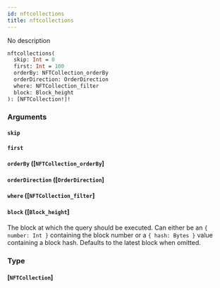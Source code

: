 ```yaml
---
id: nftcollections
title: nftcollections
---
```


No description

```graphql
nftcollections(
  skip: Int = 0
  first: Int = 100
  orderBy: NFTCollection_orderBy
  orderDirection: OrderDirection
  where: NFTCollection_filter
  block: Block_height
): [NFTCollection!]!

```

### Arguments

#### `skip` 

#### `first` 

#### `orderBy` ([`NFTCollection_orderBy`]

#### `orderDirection` ([`OrderDirection`]

#### `where` ([`NFTCollection_filter`]

#### `block` ([`Block_height`]

The block at which the query should be executed. Can either be an `{ number: Int }` containing the block number or a `{ hash: Bytes }` value containing a block hash. Defaults to the latest block when omitted.

### Type

#### [`NFTCollection`]
